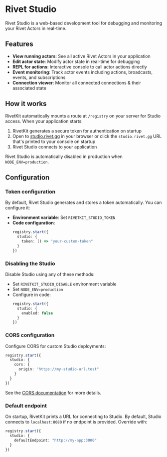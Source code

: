 # Rivet Studio

Rivet Studio is a web-based development tool for debugging and monitoring your Rivet Actors in real-time.

## Features

- **View running actors**: See all active Rivet Actors in your application
- **Edit actor state**: Modify actor state in real-time for debugging
- **REPL for actions**: Interactive console to call actor actions directly
- **Event monitoring**: Track actor events including actions, broadcasts, events, and subscriptions
- **Connection viewer**: Monitor all connected connections & their associated state

## How it works

RivetKit automatically mounts a route at `/registry` on your server for Studio access. When your application starts:

1. RivetKit generates a secure token for authentication on startup
2. Open to [studio.rivet.gg](https://studio.rivet.gg) in your browser or click the `studio.rivet.gg` URL that's printed to your console on startup
3. Rivet Studio connects to your application

Rivet Studio is automatically disabled in production when `NODE_ENV=production`.

## Configuration

### Token configuration

By default, Rivet Studio generates and stores a token automatically. You can configure it:

- **Environment variable**: Set `RIVETKIT_STUDIO_TOKEN`
- **Code configuration**:
  ```typescript {{"title":"server.ts"}}
  registry.start({
    studio: {
      token: () => "your-custom-token"
    }
  })
  ```

### Disabling the Studio

Disable Studio using any of these methods:

- Set `RIVETKIT_STUDIO_DISABLE` environment variable
- Set `NODE_ENV=production`
- Configure in code:
  ```typescript {{"title":"server.ts"}}
  registry.start({
    studio: {
      enabled: false
    }
  })
  ```

### CORS configuration

Configure CORS for custom Studio deployments:

```typescript {{"title":"server.ts"}}
registry.start({
  studio: {
    cors: {
      origin: "https://my-studio-url.test"
    }
  }
})
```

See the [CORS documentation](/docs/general/cors/) for more details.

### Default endpoint

On startup, RivetKit prints a URL for connecting to Studio. By default, Studio connects to `localhost:8080` if no endpoint is provided. Override with:

```typescript {{"title":"server.ts"}}
registry.start({
  studio: {
    defaultEndpoint: "http://my-app:3000"
  }
})
```
